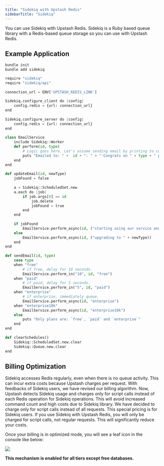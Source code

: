 ```yaml
---
title: "Sidekiq with Upstash Redis"
sidebarTitle: "Sidekiq"
---
```



You can use Sidekiq with Upstash Redis. Sidekiq is a Ruby based queue library with a Redis-based queue storage so you can use with Upstash Redis.

## Example Application

```bash
bundle init 
bundle add sidekiq
```


```python
require "sidekiq"
require "sidekiq/api"
 
connection_url = ENV['UPSTASH_REDIS_LINK']
 
Sidekiq.configure_client do |config|
    config.redis = {url: connection_url}
end
 
Sidekiq.configure_server do |config|
    config.redis = {url: connection_url}
end
 
class EmailService
    include Sidekiq::Worker
    def perform(id, type)
        # Logic goes here. Let's assume sending email by printing to console.
        puts "Emailed to: " +  id + ": " + "'Congrats on " + type + " plan.'"
    end
end
 
def updateEmail(id, newType)
    jobFound = false
 
    a = Sidekiq::ScheduledSet.new
    a.each do |job|
        if job.args[0] == id
            job.delete
            jobFound = true
        end
    end
 
    if jobFound
        EmailService.perform_async(id, ("starting using our service and upgrading it to " + newType))
    else
        EmailService.perform_async(id, ("upgrading to " + newType))
    end
end
 
def sendEmail(id, type)
    case type
    when "free"
        # if free, delay for 10 seconds.
        EmailService.perform_in("10", id, "free")
    when "paid"
        # if paid, delay for 5 seconds.
        EmailService.perform_in("5", id, "paid")
    when "enterprise"
        # if enterprise, immediately queue.
        EmailService.perform_async(id, "enterprise")
    when "enterprise10k"
        EmailService.perform_async(id, "enterprise10k")
    else
        puts "Only plans are: `free`, `paid` and `enterprise`"
    end
end
 
def clearSchedules()
    Sidekiq::ScheduledSet.new.clear
    Sidekiq::Queue.new.clear
end
```

## Billing Optimization
Sidekiq accesses Redis regularly, even when there is no queue activity. This can incur extra costs because Upstash charges per request. With feedbacks of Sidekiq users, we have revised our billing algorithm. Now, Upstash detects Sidekiq usage and charges only for script calls instead of each Redis operation for Sidekiq operations. This will avoid increased command count and high costs due to Sidekiq library.
We have decided to charge only for script calls instead of all requests. This special pricing is for Sidekiq users. If you use Sidekiq with Upstash Redis, you will only be charged for script calls, not regular requests. This will significantly reduce your costs. 

Once your billing is in optimized mode, you will see a leaf icon in the console like below: 

<img src="/img/eco.png" class="eco-centered-icon"   />

**This mechanism is enabled for all tiers except free databases.**








